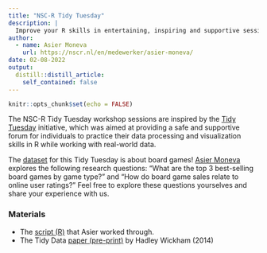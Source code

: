 ```yaml
---
title: "NSC-R Tidy Tuesday"
description: |
  Improve your R skills in entertaining, inspiring and supportive sessions moderated by your own colleagues.
author:
  - name: Asier Moneva
    url: https://nscr.nl/en/medewerker/asier-moneva/
date: 02-08-2022
output:
  distill::distill_article:
    self_contained: false
---
```



```r
knitr::opts_chunk$set(echo = FALSE)
```

The NSC-R Tidy Tuesday workshop sessions are inspired by the [Tidy Tuesday](https://www.tidytuesday.com/) initiative, which was aimed at providing a safe and supportive forum for individuals to practice their data processing and visualization skills in R while working with real-world data.

The [dataset](https://github.com/rfordatascience/tidytuesday/tree/master/data/2022/2022-01-25) for this Tidy Tuesday is about board games! [Asier Moneva](https://twitter.com/crimoneva) explores the following research questions: "What are the top 3 best-selling board games by game type?" and "How do board game sales relate to online user ratings?" Feel free to explore these questions yourselves and share your experience with us. 

### Materials

-   The [script (R)](https://github.com/amoneva/tidy_tuesday/blob/main/week4_board_games.R) that Asier worked through.
-   The Tidy Data [paper (pre-print)](https://vita.had.co.nz/papers/tidy-data.pdf) by Hadley Wickham (2014)
